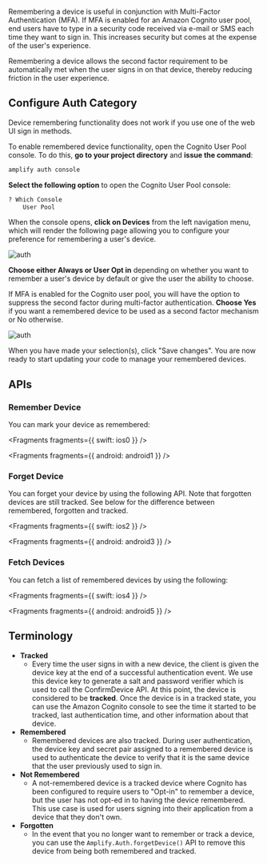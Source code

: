 Remembering a device is useful in conjunction with Multi-Factor Authentication (MFA). If MFA is enabled for an Amazon Cognito user pool, end users have to type in a security code received via e-mail or SMS each time they want to sign in. This increases security but comes at the expense of the user's experience.

Remembering a device allows the second factor requirement to be automatically met when the user signs in on that device, thereby reducing friction in the user experience.

## Configure Auth Category

<Callout>
  Device remembering functionality does not work if you use one of the web UI
  sign in methods.
</Callout>

To enable remembered device functionality, open the Cognito User Pool console. To do this, **go to your project directory** and **issue the command**:

```bash
amplify auth console
```

**Select the following option** to open the Cognito User Pool console:

```bash
? Which Console
    User Pool
```

When the console opens, **click on Devices** from the left navigation menu, which will render the following page allowing you to configure your preference for remembering a user's device.

![auth](/images/auth/webconsole_remember1.png)

**Choose either Always or User Opt in** depending on whether you want to remember a user's device by default or give the user the ability to choose.

If MFA is enabled for the Cognito user pool, you will have the option to suppress the second factor during multi-factor authentication. **Choose Yes** if you want a remembered device to be used as a second factor mechanism or No otherwise.

![auth](/images/auth/webconsole_remember2.png)

When you have made your selection(s), click "Save changes". You are now ready to start updating your code to manage your remembered devices.

## APIs

### Remember Device

You can mark your device as remembered:


<Fragments fragments={{ swift: ios0 }} />


<Fragments fragments={{ android: android1 }} />

### Forget Device

You can forget your device by using the following API. Note that forgotten devices are still tracked. See below for the difference between remembered, forgotten and tracked.


<Fragments fragments={{ swift: ios2 }} />


<Fragments fragments={{ android: android3 }} />

### Fetch Devices

You can fetch a list of remembered devices by using the following:


<Fragments fragments={{ swift: ios4 }} />


<Fragments fragments={{ android: android5 }} />

## Terminology

- **Tracked**
  - Every time the user signs in with a new device, the client is given the device key at the end of a successful authentication event. We use this device key to generate a salt and password verifier which is used to call the ConfirmDevice API. At this point, the device is considered to be **tracked**. Once the device is in a tracked state, you can use the Amazon Cognito console to see the time it started to be tracked, last authentication time, and other information about that device.
- **Remembered**
  - Remembered devices are also tracked. During user authentication, the device key and secret pair assigned to a remembered device is used to authenticate the device to verify that it is the same device that the user previously used to sign in.
- **Not Remembered**
  - A not-remembered device is a tracked device where Cognito has been configured to require users to "Opt-in" to remember a device, but the user has not opt-ed in to having the device remembered. This use case is used for users signing into their application from a device that they don't own.
- **Forgotten**
  - In the event that you no longer want to remember or track a device, you can use the `Amplify.Auth.forgetDevice()` API to remove this device from being both remembered and tracked.
